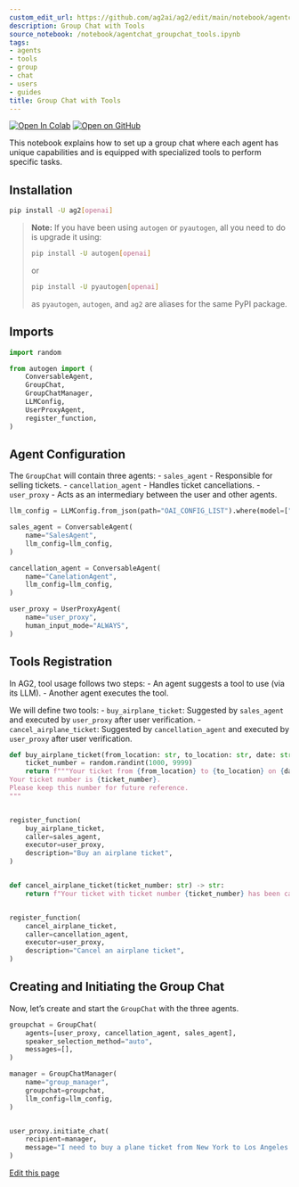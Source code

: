 ```yaml
---
custom_edit_url: https://github.com/ag2ai/ag2/edit/main/notebook/agentchat_groupchat_tools.ipynb
description: Group Chat with Tools
source_notebook: /notebook/agentchat_groupchat_tools.ipynb
tags:
- agents
- tools
- group
- chat
- users
- guides
title: Group Chat with Tools
---
```


<a href="https://colab.research.google.com/github/ag2ai/ag2/blob/main/notebook/agentchat_groupchat_tools.ipynb" class="colab-badge" target="_blank"><img noZoom src="https://colab.research.google.com/assets/colab-badge.svg" alt="Open In Colab" /></a>
<a href="https://github.com/ag2ai/ag2/blob/main/notebook/agentchat_groupchat_tools.ipynb" class="github-badge" target="_blank"><img noZoom src="https://img.shields.io/badge/Open%20on%20GitHub-grey?logo=github" alt="Open on GitHub" /></a>




This notebook explains how to set up a group chat where each agent has
unique capabilities and is equipped with specialized tools to perform
specific tasks.

## Installation

```bash
pip install -U ag2[openai]
```

> **Note:** If you have been using `autogen` or `pyautogen`, all you
> need to do is upgrade it using:
>
> ```bash
> pip install -U autogen[openai]
> ```
>
> or
>
> ```bash
> pip install -U pyautogen[openai]
> ```
>
> as `pyautogen`, `autogen`, and `ag2` are aliases for the same PyPI
> package.

## Imports

```python
import random

from autogen import (
    ConversableAgent,
    GroupChat,
    GroupChatManager,
    LLMConfig,
    UserProxyAgent,
    register_function,
)
```

## Agent Configuration

The `GroupChat` will contain three agents: - `sales_agent` - Responsible
for selling tickets. - `cancellation_agent` - Handles ticket
cancellations. - `user_proxy` - Acts as an intermediary between the user
and other agents.

```python
llm_config = LLMConfig.from_json(path="OAI_CONFIG_LIST").where(model=["gpt-4o-mini"])

sales_agent = ConversableAgent(
    name="SalesAgent",
    llm_config=llm_config,
)

cancellation_agent = ConversableAgent(
    name="CanelationAgent",
    llm_config=llm_config,
)

user_proxy = UserProxyAgent(
    name="user_proxy",
    human_input_mode="ALWAYS",
)
```

## Tools Registration

In AG2, tool usage follows two steps: - An agent suggests a tool to use
(via its LLM). - Another agent executes the tool.

We will define two tools: - `buy_airplane_ticket`: Suggested by
`sales_agent` and executed by `user_proxy` after user verification. -
`cancel_airplane_ticket`: Suggested by `cancellation_agent` and executed
by `user_proxy` after user verification.

```python
def buy_airplane_ticket(from_location: str, to_location: str, date: str) -> str:
    ticket_number = random.randint(1000, 9999)
    return f"""Your ticket from {from_location} to {to_location} on {date} has been booked.
Your ticket number is {ticket_number}.
Please keep this number for future reference.
"""


register_function(
    buy_airplane_ticket,
    caller=sales_agent,
    executor=user_proxy,
    description="Buy an airplane ticket",
)


def cancel_airplane_ticket(ticket_number: str) -> str:
    return f"Your ticket with ticket number {ticket_number} has been canceled"


register_function(
    cancel_airplane_ticket,
    caller=cancellation_agent,
    executor=user_proxy,
    description="Cancel an airplane ticket",
)
```

## Creating and Initiating the Group Chat

Now, let’s create and start the `GroupChat` with the three agents.

```python
groupchat = GroupChat(
    agents=[user_proxy, cancellation_agent, sales_agent],
    speaker_selection_method="auto",
    messages=[],
)

manager = GroupChatManager(
    name="group_manager",
    groupchat=groupchat,
    llm_config=llm_config,
)


user_proxy.initiate_chat(
    recipient=manager,
    message="I need to buy a plane ticket from New York to Los Angeles on 12th of April 2025",
)
```

<div className="edit-url-container">
    <a className="edit-url" href="https://github.com/ag2ai/ag2/edit/main/notebook/agentchat_groupchat_tools.ipynb" target='_blank'><Icon icon="pen" iconType="solid" size="13px"/> Edit this page</a>
</div>

